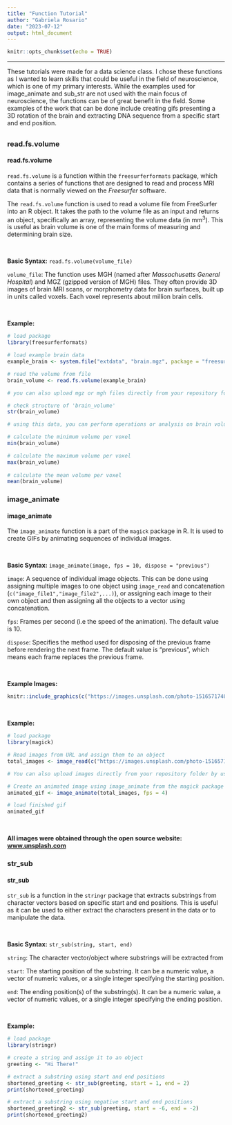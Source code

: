 ```yaml
---
title: "Function Tutorial"
author: "Gabriela Rosario"
date: "2023-07-12"
output: html_document
---
```


```r
knitr::opts_chunk$set(echo = TRUE)
```

** **

These tutorials were made for a data science class. I chose these functions as I wanted to learn skills that could be useful in the field of neuroscience, which is one of my primary interests. While the examples used for image_animate and sub_str are not used with the main focus of neuroscience, the functions can be of great benefit in the field. Some examples of the work that can be done include creating gifs presenting a 3D rotation of the brain and extracting DNA sequence from a specific start and end position. 

## {.tabset}

### read.fs.volume

#### **read.fs.volume**

`read.fs.volume` is a function within the `freesurferformats` package, which contains a series of functions that are designed to read and process MRI data that is normally viewed on the *Freesurfer* software.

The `read.fs.volume` function is used to read a volume file from FreeSurfer into an R object. It takes the path to the volume file as an input and returns an object, specifically an array, representing the volume data (in mm^3^). This is useful as brain volume is one of the main forms of measuring and determining brain size.

&nbsp;  

**Basic Syntax:** `read.fs.volume(volume_file)`
  
`volume_file`: The function uses MGH (named after *Massachusetts General Hospital*) and MGZ (gzipped version of MGH) files. They often provide 3D images of brain MRI scans, or morphometry data for brain surfaces, built up in units called voxels. Each voxel represents about million brain cells.

&nbsp;  

**Example:**

```r

# load package
library(freesurferformats)

# load example brain data 
example_brain <- system.file("extdata", "brain.mgz", package = "freesurferformats", mustWork = TRUE);

# read the volume from file
brain_volume <- read.fs.volume(example_brain)

# you can also upload mgz or mgh files directly from your repository folder by using 'read.fs.volume("file_name")

# check structure of 'brain_volume'
str(brain_volume)

# using this data, you can perform operations or analysis on brain volume

# calculate the minimum volume per voxel
min(brain_volume)

# calculate the maximum volume per voxel
max(brain_volume)
 
# calculate the mean volume per voxel
mean(brain_volume) 
```


### image_animate

#### **image_animate**

The `image_animate` function is a part of the `magick` package in R. It is used to create GIFs by animating sequences of individual images.

&nbsp;  

**Basic Syntax:** `image_animate(image, fps = 10, dispose = "previous")`

`image`: A sequence of individual image objects. This can be done using assigning multiple images to one object using  `image_read` and concatenation (`c("image_file1","image_file2",...)`), or assigning each image to their own object and then assigning all the objects to a vector using concatenation.

`fps`: Frames per second (i.e the speed of the animation). The default value is 10.

`dispose`: Specifies the method used for disposing of the previous frame before rendering the next frame. The default value is "previous", which means each frame replaces the previous frame.

&nbsp;  

**Example Images:**

```r
knitr::include_graphics(c("https://images.unsplash.com/photo-1516571748831-5d81767b788d?ixlib=rb-4.0.3&q=85&fm=jpg&crop=entropy&cs=srgb&dl=klemen-vrankar-lcT_p8kLCsc-unsplash.jpg&w=100", "https://images.unsplash.com/photo-1559571416-d11cec5fc4dc?ixlib=rb-4.0.3&q=85&fm=jpg&crop=entropy&cs=srgb&dl=jose-maria-garcia-garcia-eU--lob11iw-unsplash.jpg&w=100","https://images.unsplash.com/photo-1576806157689-f8fa4f3a82fd?ixlib=rb-4.0.3&q=85&fm=jpg&crop=entropy&cs=srgb&dl=bradley-allweil-3jGU345xw2w-unsplash.jpg&w=100", "https://images.unsplash.com/photo-1435224654926-ecc9f7fa028c?ixlib=rb-4.0.3&q=85&fm=jpg&crop=entropy&cs=srgb&dl=wil-stewart-T26KCgCPsCI-unsplash.jpg&w=100", "https://images.unsplash.com/photo-1547501344-5301c9fb9edf?ixlib=rb-4.0.3&q=85&fm=jpg&crop=entropy&cs=srgb&dl=nikolay-hristov-qTN7y0IyG4w-unsplash.jpg&w=100", "https://images.unsplash.com/photo-1557162629-292e018d65ff?ixlib=rb-4.0.3&q=85&fm=jpg&crop=entropy&cs=srgb&dl=zhanjiang-chen-2TWVY8WkzNY-unsplash.jpg&w=100"))

```

&nbsp;  

**Example:**

```r

# load package
library(magick)

# Read images from URL and assign them to an object
total_images <- image_read(c("https://images.unsplash.com/photo-1516571748831-5d81767b788d?ixlib=rb-4.0.3&q=85&fm=jpg&crop=entropy&cs=srgb&dl=klemen-vrankar-lcT_p8kLCsc-unsplash.jpg&w=300", "https://images.unsplash.com/photo-1559571416-d11cec5fc4dc?ixlib=rb-4.0.3&q=85&fm=jpg&crop=entropy&cs=srgb&dl=jose-maria-garcia-garcia-eU--lob11iw-unsplash.jpg&w=300","https://images.unsplash.com/photo-1576806157689-f8fa4f3a82fd?ixlib=rb-4.0.3&q=85&fm=jpg&crop=entropy&cs=srgb&dl=bradley-allweil-3jGU345xw2w-unsplash.jpg&w=300", "https://images.unsplash.com/photo-1435224654926-ecc9f7fa028c?ixlib=rb-4.0.3&q=85&fm=jpg&crop=entropy&cs=srgb&dl=wil-stewart-T26KCgCPsCI-unsplash.jpg&w=300", "https://images.unsplash.com/photo-1547501344-5301c9fb9edf?ixlib=rb-4.0.3&q=85&fm=jpg&crop=entropy&cs=srgb&dl=nikolay-hristov-qTN7y0IyG4w-unsplash.jpg&w=300", "https://images.unsplash.com/photo-1557162629-292e018d65ff?ixlib=rb-4.0.3&q=85&fm=jpg&crop=entropy&cs=srgb&dl=zhanjiang-chen-2TWVY8WkzNY-unsplash.jpg&w=300"))

# You can also upload images directly from your repository folder by using 'image_read("file_name")'

# Create an animated image using image_animate from the magick package
animated_gif <- image_animate(total_images, fps = 4)

# load finished gif
animated_gif

```

&nbsp;  

**All images were obtained through the open source website: [www.unsplash.com](https://unsplash.com/)**



### str_sub

#### **str_sub**

`str_sub` is a function in the `stringr` package that extracts substrings from character vectors based on specific start and end positions. This is useful as it can be used to either extract the characters present in the data or to manipulate the data.

&nbsp;  

**Basic Syntax:** `str_sub(string, start, end)`

`string`: The character vector/object where substrings will be extracted from

`start`: The starting position of the substring. It can be a numeric value, a vector of numeric values, or a single integer specifying the starting position.

`end`: The ending position(s) of the substring(s). It can be a numeric value, a vector of numeric values, or a single integer specifying the ending position.

&nbsp;  

**Example:**

```r

# load package
library(stringr)

# create a string and assign it to an object
greeting <- "Hi There!"

# extract a substring using start and end positions
shortened_greeting <- str_sub(greeting, start = 1, end = 2)
print(shortened_greeting)

# extract a substring using negative start and end positions
shortened_greeting2 <- str_sub(greeting, start = -6, end = -2)
print(shortened_greeting2)

```